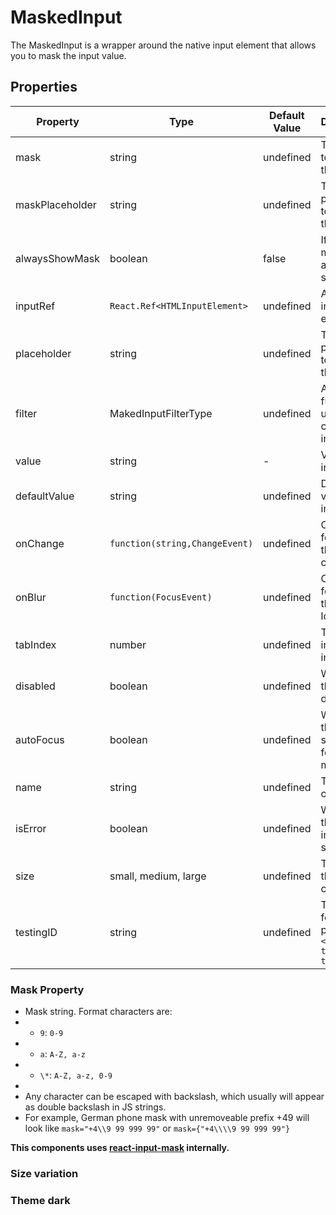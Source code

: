
<Meta title="Data Entry/MaskedInput" component={MaskedInput}/>


# MaskedInput

The MaskedInput is a wrapper around the native input element that allows you to mask the input value.

<Canvas>
  <MaskedInput
    mask="99/99/9999"
    name="input"
    defaultValue="03/01/1990"
  />
</Canvas>

## Properties

|Property|Type|Default Value|Description|Required|
|---|---|---|---|---|
|mask|string|undefined|The mask to use for the input|Yes|
|maskPlaceholder|string|undefined|The placeholder to use for the input|No|
|alwaysShowMask|boolean|false|If true, the mask will always be shown|No|
|inputRef|`React.Ref<HTMLInputElement>`|undefined|A ref to the input element|No|
|placeholder|string|undefined|The placeholder to use for the input|No|
|filter|MakedInputFilterType|undefined|A filter function used to clean the input value|No|
|value|string|-|Value of the input|No|
|defaultValue|string|undefined|Default value of the input|No|
|onChange|`function(string,ChangeEvent)`|undefined|Callback for when the input changes|No|
|onBlur |`function(FocusEvent)`|undefined|Callback for when the input loses focus|No|
|tabIndex|number|undefined|The tab index of the input|No|
|disabled|boolean|undefined|Whether the input is disabled|No|
|autoFocus|boolean|undefined|Whether the input should be focused on mount|No|
|name|string|undefined|The name of the input|No|
|isError|boolean|undefined|Whether the input is in an error state|No|
|size|small, medium, large|undefined|The size of the checkbox|No|
|testingID| string | undefined | The id used for testing purposes.<br/>`<div data-testid="my-test-id"/>` |No|


### Mask Property

   * Mask string. Format characters are:
   * * `9`: `0-9`
   * * `a`: `A-Z, a-z`
   * * `\*`: `A-Z, a-z, 0-9`
   *
   * Any character can be escaped with backslash, which usually will appear as double backslash in JS strings.
   * For example, German phone mask with unremoveable prefix +49 will look like `mask="+4\\9 99 999 99"` or `mask={"+4\\\\9 99 999 99"}`


**This components uses [react-input-mask](https://www.npmjs.com/package/react-input-mask) internally.**

### Size variation

<Canvas>
  <MaskedInput
    mask="99/99/9999"
    name="input"
    defaultValue="03/01/1990"
    size="small"
  />
  <MaskedInput
    mask="99/99/9999"
    name="input"
    defaultValue="03/01/1990"
    size="medium"
  />
  <MaskedInput
    mask="99/99/9999"
    name="input"
    defaultValue="03/01/1990"
    size="large"
  />
</Canvas>

### Theme dark

<Canvas className="dark">
  <ThemeProvider theme="dark">
    <MaskedInput
      mask="99/99/9999"
      name="input"
      defaultValue="03/01/1990"
    />
  </ThemeProvider>
</Canvas>